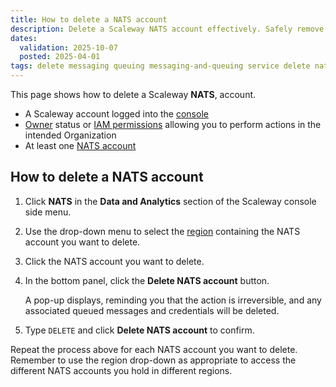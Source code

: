 ```yaml
---
title: How to delete a NATS account
description: Delete a Scaleway NATS account effectively. Safely remove resources with this straightforward guide.
dates:
  validation: 2025-10-07
  posted: 2025-04-01
tags: delete messaging queuing messaging-and-queuing service delete nats-account
---
```



This page shows how to delete a Scaleway **NATS**, account.


<Requirements />

- A Scaleway account logged into the [console](https://console.scaleway.com)
- [Owner](/iam/concepts/#owner) status or [IAM permissions](/iam/concepts/#permission) allowing you to perform actions in the intended Organization
- At least one [NATS account](/nats/how-to/create-account/)

## How to delete a NATS account

1. Click **NATS** in the **Data and Analytics** section of the Scaleway console side menu.

2. Use the drop-down menu to select the [region](/nats/concepts/#region) containing the NATS account you want to delete.

3. Click the NATS account you want to delete.

4. In the bottom panel, click the **Delete NATS account** button.

    A pop-up displays, reminding you that the action is irreversible, and any associated queued messages and credentials will be deleted.

5. Type `DELETE` and click **Delete NATS account** to confirm.

<Message type="note">
Repeat the process above for each NATS account you want to delete. Remember to use the region drop-down as appropriate to access the different NATS accounts you hold in different regions.
</Message>



